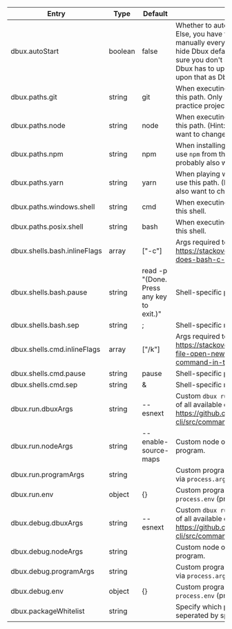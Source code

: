 | Entry                        | Type    | Default                                   | Description                                                                                                                                                                                                                                                                                                                                   |
| ---------------------------- | ------- | ----------------------------------------- | --------------------------------------------------------------------------------------------------------------------------------------------------------------------------------------------------------------------------------------------------------------------------------------------------------------------------------------------- |
| dbux.autoStart               | boolean | false                                     | Whether to auto-start Dbux when opening vscode. Else, you have to click the "Start Dbux" button manually every time. (During this early stage, we still hide Dbux default behavior behind a button, to make sure you don't see annoying messages pop up when Dbux has to update dependencies etc. We will improve upon that as Dbux evolves.) |
| dbux.paths.git               | string  | git                                       | When executing git terminal commands, use `git` from this path. Only used for auto-installing and managing practice projects.                                                                                                                                                                                                                 |
| dbux.paths.node              | string  | node                                      | When executing terminal commands, use `node` from this path. (Hint: If you change this, you probably also want to change `paths.npm`.)                                                                                                                                                                                                        |
| dbux.paths.npm               | string  | npm                                       | When installing packages initially or practice projects, use `npm` from this path. (Hint: If you change this, you probably also want to change `paths.node`.)                                                                                                                                                                                 |
| dbux.paths.yarn              | string  | yarn                                      | When playing with practice projects that require `yarn`, use this path. (Hint: If you change this, you probably also want to change `paths.npm`.)                                                                                                                                                                                             |
| dbux.paths.windows.shell     | string  | cmd                                       | When executing terminal or system commands, use this shell.                                                                                                                                                                                                                                                                                   |
| dbux.paths.posix.shell       | string  | bash                                      | When executing terminal or system commands, use this shell.                                                                                                                                                                                                                                                                                   |
| dbux.shells.bash.inlineFlags | array   | ["-c"]                                    | Args required to run an inline command with bash. See https://stackoverflow.com/questions/20858381/what-does-bash-c-do                                                                                                                                                                                                                        |
| dbux.shells.bash.pause       | string  | read -p "(Done. Press any key to exit.)"  | Shell-specific pause command.                                                                                                                                                                                                                                                                                                                 |
| dbux.shells.bash.sep         | string  | ;                                         | Shell-specific multi-command separator.                                                                                                                                                                                                                                                                                                       |
| dbux.shells.cmd.inlineFlags  | array   | ["/k"]                                    | Args required to run an inline command with cmd. See https://stackoverflow.com/questions/9392874/bat-file-open-new-cmd-window-and-execute-a-command-in-there                                                                                                                                                                                  |
| dbux.shells.cmd.pause        | string  | pause                                     | Shell-specific pause command.                                                                                                                                                                                                                                                                                                                 |
| dbux.shells.cmd.sep          | string  | &                                         | Shell-specific multi-command separator.                                                                                                                                                                                                                                                                                                       |
| dbux.run.dbuxArgs            | string  | <span className="no-wrap">--esnext</span> | Custom `dbux run` command options. You can find a list of all available dbux command options in https://github.com/Domiii/dbux/blob/master/dbux-cli/src/commandCommons.js                                                                                                                                                                     |
| dbux.run.nodeArgs            | string  | --enable-source-maps                      | Custom node options passed to node when running the program.                                                                                                                                                                                                                                                                                  |
| dbux.run.programArgs         | string  |                                           | Custom program arguments, available to the program via `process.argv`.                                                                                                                                                                                                                                                                        |
| dbux.run.env                 | object  | {}                                        | Custom program environment variables available via `process.env` (probably not working yet).                                                                                                                                                                                                                                                  |
| dbux.debug.dbuxArgs          | string  | <span className="no-wrap">--esnext</span> | Custom `dbux run` command options. You can find a list of all available dbux command options in https://github.com/Domiii/dbux/blob/master/dbux-cli/src/commandCommons.js                                                                                                                                                                     |
| dbux.debug.nodeArgs          | string  |                                           | Custom node options passed to node when running the program.                                                                                                                                                                                                                                                                                  |
| dbux.debug.programArgs       | string  |                                           | Custom program arguments, available to the program via `process.argv`.                                                                                                                                                                                                                                                                        |
| dbux.debug.env               | object  | {}                                        | Custom program environment variables available via `process.env` (probably not working yet).                                                                                                                                                                                                                                                  |
| dbux.packageWhitelist        | string  |                                           | Specify which package will be traced by Dbux, seperated by space, regex supported.                                                                                                                                                                                                                                                            |
